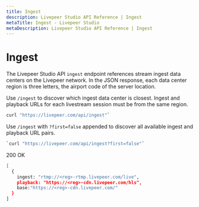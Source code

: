 ```yaml
---
title: Ingest
description: Livepeer Studio API Reference | Ingest
metaTitle: Ingest - Livepeer Studio
metaDescription: Livepeer Studio API Reference | Ingest
---
```


# Ingest

The Livepeer Studio API `ingest` endpoint references stream ingest data centers
on the Livepeer network. In the JSON response, each data center region is three
letters, the airport code of the server location.

Use `/ingest` to discover which ingest data center is closest. Ingest and
playback URLs for each livestream session must be from the same region.

```bash
curl "https://livepeer.com/api/ingest"`
```

Use `/ingest` with `?first=false` appended to discover all available ingest and
playback URL pairs.

```bash
`curl "https://livepeer.com/api/ingest?first=false"`
```

200 OK

```bash
[
  {
    ingest: "rtmp://<reg>-rtmp.livepeer.com/live",
    playback: "https://<reg>-cdn.livepeer.com/hls",
    base:"https://<reg>-cdn.livepeer.com/"
  }
]
```

<!--
## Attributes

<Table
  data={[
    {
      parameter: <code>base</code>,
      type: <code>string</code>,
      description: "Base URL for the playback URL.",
    },
    {
      parameter: <code>ingest</code>,
      type: <code>string</code>,
      description:
        "Base URL used to to configure the broadcast software. Pair it with a stream object streamKey.",
    },
    {
      parameter: <code>playback</code>,
      type: <code>string</code>,
      description:
        "Base URL for HLS playback. Append a stream object playbackId to create the full playback URL.",
    },
  ]}
/> -->
